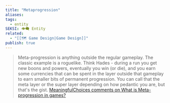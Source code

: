 ```yaml
---
title: "Metaprogression"
aliases: 
tags:
  - entity
SEKSI: 👁️‍🗨️ Entity
related:
  - "[[🗺️ Game Design|Game Design]]"
publish: true
---
```


> Meta-progression is anything outside the regular gameplay. The classic example is a roguelike. Think Hades - during a run you get new boons and powers, eventually you win (or die), and you earn some currencies that can be spent in the layer outside that gameplay to earn smaller bits of permanent progression. You can call that the meta layer or the super layer depending on how pedantic you are, but that's the gist.
> [MeaningfulChoices comments on What is Meta-progression in games?](https://old.reddit.com/r/gamedesign/comments/10acmtw/what_is_metaprogression_in_games/j43ir8a/)
